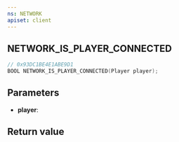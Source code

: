 ```yaml
---
ns: NETWORK
apiset: client
---
```

## NETWORK_IS_PLAYER_CONNECTED

```c
// 0x93DC1BE4E1ABE9D1
BOOL NETWORK_IS_PLAYER_CONNECTED(Player player);
```


## Parameters
* **player**:

## Return value